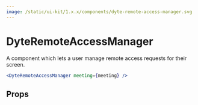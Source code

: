```yaml
---
image: /static/ui-kit/1.x.x/components/dyte-remote-access-manager.svg
---
```


# DyteRemoteAccessManager

A component which lets a user manage remote access requests for their screen.

```jsx live
<DyteRemoteAccessManager meeting={meeting} />
```

## Props

<PropsTable of="dyte-remote-access-manager" />
